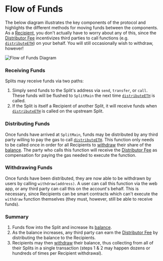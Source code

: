 # Flow of Funds

The below diagram illustrates the key components of the protocol and highlights
the different methods for moving funds between the components. As a
[Recipient](/core-concepts#recipient), you don't actually have to worry about
any of this, since the [Distributor Fee](/core-concepts#distributor-fee)
incentivizes third parties to call functions (e.g.
[`distributeETH`](/smartcontracts/overview#distributeethaddress)) on your
behalf. You will still occasionally wish to withdraw, however!

![Flow of Funds Diagram](/flow-of-funds.svg)

### Receiving Funds

Splits may receive funds via two paths:

1. Simply send funds to the Split's address via `send`, `transfer`, or `call`.
   These funds will be flushed to `SplitMain` the next time
   [`distributeETH`](/smartcontracts/overview#distributeethaddress) is called.
1. If the Split is itself a Recipient of another Split, it will receive funds
   when [`distributeETH`](/smartcontracts/overview#distributeethaddress) is
   called on the upstream Split.

### Distributing Funds

Once funds have arrived at `SplitMain`, funds may be distributed by any third
party willing to pay the gas to call
[`distributeETH`](/smartcontracts/overview#distributeethaddress). This function
only needs to be called once in order for all Recipients to
[withdraw](/core-concepts#withdraw) their share of the
[balance](/core-concepts#balance). The party who calls this function will
receive the [Distributor Fee](/core-concepts#distributor-fee) as compensation
for paying the gas needed to execute the function.

### Withdrawing Funds

Once funds have been distributed, they are now able to be withdrawn by users by
calling `withdraw(address)`. A user can call this function via the web app, or
any third party can call this on the account's behalf. This is necessary, since
Recipients can be smart contracts which can't execute the `withdraw` function
themselves (they must, however, still be able to receive funds).

### Summary

1. Funds flow into the Split and increase its [balance](/core-concepts#balance).
2. As the balance increases, any third party can earn the
   [Distributor Fee](/core-concepts#distributor-fee) by distributing the balance
   to the Recipients.
3. Recipients may then [withdraw](/core-concepts#withdraw) their balance, thus
   collecting from all of their Splits in a single transaction (steps 1 & 2 may
   happen dozens or hundreds of times per Recipient withdrawal).

